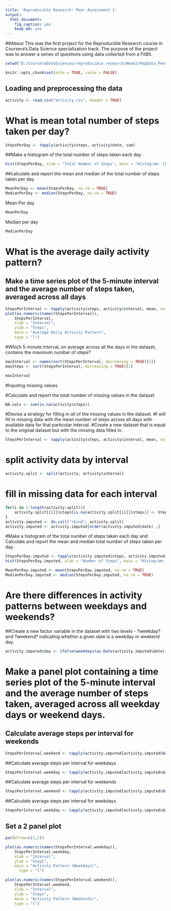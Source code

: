 ```yaml
---
title: 'Reproducible Research: Peer Assessment 1'
output:
  html_document:
    fig_caption: yes
    keep_md: yes
---
```


##About This was the first project for the Reproducible Research course in Coursera's Data Science specialization track. The purpose of the project was to answer a series of questions using data collected from a FitBit.


```r
setwd("D:/CourseraDataSciences/reproducible_research/Week2/RepData_PeerAssessment1")

knitr::opts_chunk$set(echo = TRUE, cache = FALSE)
```

## Loading and preprocessing the data

```r

activity <- read.csv("activity.csv", header = TRUE)
```

# What is mean total number of steps taken per day?

```r
StepsPerDay <- tapply(activity$steps, activity$date, sum)
```

##Make a histogram of the total number of steps taken each day

```r
hist(StepsPerDay, xlab = "Total Number of Steps", main = "Histogram: Tptal Steps per Day")
```

##calculate and report the mean and median of the total number of steps taken per day

```r

MeanPerDay <- mean(StepsPerDay, na.rm = TRUE)
MedianPerDay <- median(StepsPerDay, na.rm = TRUE)
```

Mean Per day


```r
MeanPerDay
```

Median per day

```r
MedianPerDay

```

# What is the average daily activity pattern?

## Make a time series plot of the 5-minute interval and the average number of steps taken, averaged across all days

```r

StepsPerInterval <- tapply(activity$steps, activity$interval, mean, na.rm = TRUE)
plot(as.numeric(names(StepsPerInterval)), 
	StepsPerInterval, 
	xlab = "Interval", 
	ylab = "Steps", 
	main = "Average Daily Activity Pattern", 
	type = "l")

```
	
#Which 5-minute interval, on average across all the days in the dataset, contains the maximum number of steps?

```r
maxInterval <- names(sort(StepsPerInterval, decreasing = TRUE)[1])
maxSteps <- sort(StepsPerInterval, decreasing = TRUE)[1]

maxInterval

```


#Inputing missing values

#Calculate and report the total number of missing values in the dataset

```r

NA.vals <- sum(is.na(activity$steps))
```

#Devise a strategy for filling in all of the missing values in the dataset.
#I will fill in missing data with the mean number of steps across all days with available data for that particular interval.
#Create a new dataset that is equal to the original dataset but with the missing data filled in.

```r

StepsPerInterval <- tapply(activity$steps, activity$interval, mean, na.rm = TRUE)
```


# split activity data by interval

```r

activity.split <- split(activity, activity$interval)
```

# fill in missing data for each interval

```r

for(i in 1:length(activity.split)){
	activity.split[[i]]$steps[is.na(activity.split[[i]]$steps)] <- StepsPerInterval[i]
}
activity.imputed <- do.call("rbind", activity.split)
activity.imputed <- activity.imputed[order(activity.imputed$date) ,]
```

#Make a histogram of the total number of steps taken each day and Calculate and report the mean and median total number of steps taken per day.


```r

StepsPerDay.imputed <- tapply(activity.imputed$steps, activity.imputed$date, sum)
hist(StepsPerDay.imputed, xlab = "Number of Steps", main = "Histogram: Steps per Day (Imputed data)")

MeanPerDay.imputed <- mean(StepsPerDay.imputed, na.rm = TRUE)
MedianPerDay.imputed <- median(StepsPerDay.imputed, na.rm = TRUE)
```

# Are there differences in activity patterns between weekdays and weekends?
##Create a new factor variable in the dataset with two levels - ?weekday? and ?weekend? indicating whether a given date is a weekday or weekend day.

```r

activity.imputed$day <- ifelse(weekdays(as.Date(activity.imputed$date)) == "Saturday" | weekdays(as.Date(activity.imputed$date)) == "Sunday", "weekend", "weekday")
```

# Make a panel plot containing a time series plot of the 5-minute interval and the average number of steps taken, averaged across all weekday days or weekend days.
## Calculate average steps per interval for weekends

```r

StepsPerInterval.weekend <- tapply(activity.imputed[activity.imputed$day == "weekend" ,]$steps, activity.imputed[activity.imputed$day == "weekend" ,]$interval, mean, na.rm = TRUE)
```

##Calculate average steps per interval for weekdays

```r

StepsPerInterval.weekday <- tapply(activity.imputed[activity.imputed$day == "weekday" ,]$steps, activity.imputed[activity.imputed$day == "weekday" ,]$interval, mean, na.rm = TRUE)
```


##Calculate average steps per interval for weekends

```r
StepsPerInterval.weekend <- tapply(activity.imputed[activity.imputed$day == "weekend" ,]$steps, activity.imputed[activity.imputed$day == "weekend" ,]$interval, mean, na.rm = TRUE)
```

##Calculate average steps per interval for weekdays

```r
StepsPerInterval.weekday <- tapply(activity.imputed[activity.imputed$day == "weekday" ,]$steps, activity.imputed[activity.imputed$day == "weekday" ,]$interval, mean, na.rm = TRUE)
```

## Set a 2 panel plot

```r

par(mfrow=c(1,2))

plot(as.numeric(names(StepsPerInterval.weekday)), 
	StepsPerInterval.weekday, 
	xlab = "Interval", 
	ylab = "Steps", 
	main = "Activity Pattern (Weekdays)", 
      type = "l")

plot(as.numeric(names(StepsPerInterval.weekend)), 
	StepsPerInterval.weekend, 
	xlab = "Interval", 
	ylab = "Steps", 
	main = "Activity Pattern (Weekends)", 
	type = "l") 

```




